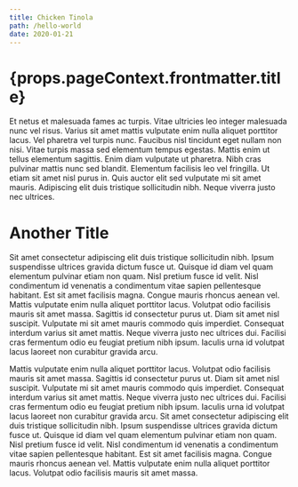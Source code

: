 ```yaml
---
title: Chicken Tinola
path: /hello-world
date: 2020-01-21
---
```



<h1>{props.pageContext.frontmatter.title}</h1>

Et netus et malesuada fames ac turpis. Vitae ultricies leo integer malesuada
nunc vel risus. Varius sit amet mattis vulputate enim nulla aliquet porttitor
lacus. Vel pharetra vel turpis nunc. Faucibus nisl tincidunt eget nullam non
nisi. Vitae turpis massa sed elementum tempus egestas. Mattis enim ut tellus
elementum sagittis. Enim diam vulputate ut pharetra. Nibh cras pulvinar mattis
nunc sed blandit. Elementum facilisis leo vel fringilla. Ut etiam sit amet
nisl purus in. Quis auctor elit sed vulputate mi sit amet mauris. Adipiscing
elit duis tristique sollicitudin nibh. Neque viverra justo nec ultrices.

<CardMedia image={imahe} />

# Another Title

Sit amet consectetur adipiscing elit duis tristique sollicitudin nibh. Ipsum suspendisse ultrices gravida dictum fusce ut. Quisque id diam vel quam elementum pulvinar etiam non quam. Nisl pretium fusce id velit. Nisl condimentum id venenatis a condimentum vitae sapien pellentesque habitant. Est sit amet facilisis magna. Congue mauris rhoncus aenean vel. Mattis vulputate enim nulla aliquet porttitor lacus. Volutpat odio facilisis mauris sit amet massa. Sagittis id consectetur purus ut. Diam sit amet nisl suscipit. Vulputate mi sit amet mauris commodo quis imperdiet. Consequat interdum varius sit amet mattis. Neque viverra justo nec ultrices dui. Facilisi cras fermentum odio eu feugiat pretium nibh ipsum. Iaculis urna id volutpat lacus laoreet non curabitur gravida arcu.

Mattis vulputate enim nulla aliquet porttitor lacus. Volutpat odio facilisis mauris sit amet massa. Sagittis id consectetur purus ut. Diam sit amet nisl suscipit. Vulputate mi sit amet mauris commodo quis imperdiet. Consequat interdum varius sit amet mattis. Neque viverra justo nec ultrices dui. Facilisi cras fermentum odio eu feugiat pretium nibh ipsum. Iaculis urna id volutpat lacus laoreet non curabitur gravida arcu. Sit amet consectetur adipiscing elit duis tristique sollicitudin nibh. Ipsum suspendisse ultrices gravida dictum fusce ut. Quisque id diam vel quam elementum pulvinar etiam non quam. Nisl pretium fusce id velit. Nisl condimentum id venenatis a condimentum vitae sapien pellentesque habitant. Est sit amet facilisis magna. Congue mauris rhoncus aenean vel. Mattis vulputate enim nulla aliquet porttitor lacus. Volutpat odio facilisis mauris sit amet massa.
